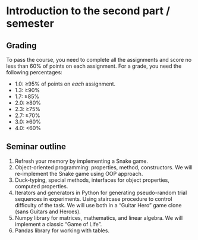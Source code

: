 # Introduction to the second part / semester {-}


## Grading
To pass the course, you need to complete all the assignments and score no less than 60% of points on each assignment. For a grade, you need the following percentages:

* 1.0: ≥95% of points on _each_ assignment.
* 1.3: ≥90%
* 1.7: ≥85%
* 2.0: ≥80%
* 2.3: ≥75%
* 2.7: ≥70%
* 3.0: ≥60%
* 4.0: <60%

## Seminar outline

1. Refresh your memory by implementing a Snake game.
2. Object-oriented programming: properties, method, constructors. We will re-implement the Snake game using OOP approach.
3. Duck-typing, special methods, interfaces for object properties, computed properties.
4. Iterators and generators in Python for generating pseudo-random trial sequences in experiments. Using staircase procedure to control difficulty of the task. We will use both in a "Guitar Hero" game clone (sans Guitars and Heroes).
5. Numpy library for matrices, mathematics, and linear algebra. We will implement a classic "Game of Life".
6. Pandas library for working with tables.


